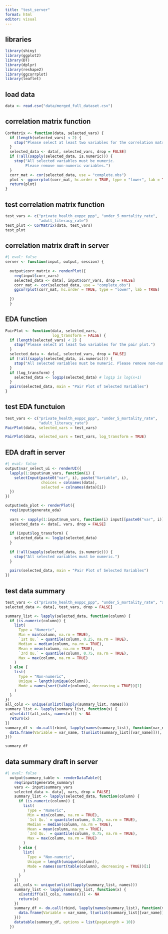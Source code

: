 ```yaml
---
title: "test_server"
format: html
editor: visual
---
```


## libraries

```r
library(shiny)
library(ggplot2)
library(DT)
library(dplyr)
library(reshape2)
library(ggcorrplot)
library(leaflet)
```

## load data

```r
data <- read.csv("data/merged_full_dataset.csv")
```

## correlation matrix function

```r
CorMatrix <- function(data, selected_vars) {
  if (length(selected_vars) < 2) {
    stop("Please select at least two variables for the correlation matrix.")
  }
  selected_data <- data[, selected_vars, drop = FALSE]
  if (!all(sapply(selected_data, is.numeric))) {
    stop("All selected variables must be numeric. 
         Please remove non-numeric variables.")
  }
  corr_mat <- cor(selected_data, use = "complete.obs")
  plot <- ggcorrplot(corr_mat, hc.order = TRUE, type = "lower", lab = TRUE)
  return(plot)
}
```

## test correlation matrix function

```r
test_vars <- c("private_health_exppc_ppp", "under_5_mortality_rate", 
               "adult_literacy_rate")
test_plot <- CorMatrix(data, test_vars)
test_plot
```

## correlation matrix draft in server

```r
#| eval: false
server <- function(input, output, session) {
  
  output$corr_matrix <- renderPlot({
    req(input$corr_vars)
    selected_data <- data[, input$corr_vars, drop = FALSE]
    corr_mat <- cor(selected_data, use = "complete.obs")
    ggcorrplot(corr_mat, hc.order = TRUE, type = "lower", lab = TRUE)
    
  })
  }
```

## EDA function

```r
PairPlot <- function(data, selected_vars, 
                     log_transform = FALSE) {
  if (length(selected_vars) < 2) {
    stop("Please select at least two variables for the pair plot.")
  }
  selected_data <- data[, selected_vars, drop = FALSE]
  if (!all(sapply(selected_data, is.numeric))) {
    stop("All selected variables must be numeric. Please remove non-numeric variables.")
  }
  if (log_transform) {
    selected_data <- log1p(selected_data) # log1p is log(x+1)
  }
  pairs(selected_data, main = "Pair Plot of Selected Variables")
}

```

## test EDA functuion

```r
test_vars <- c("private_health_exppc_ppp", "under_5_mortality_rate", 
               "adult_literacy_rate")
PairPlot(data, selected_vars = test_vars)

```

```r
PairPlot(data, selected_vars = test_vars, log_transform = TRUE)
```


## EDA draft in server

```r
#| eval: false
output$var_select_ui <- renderUI({
  lapply(1:input$num_vars, function(i) {
    selectInput(paste0("var", i), paste("Variable", i), 
                choices = colnames(data), 
                selected = colnames(data)[i])
  })
})

output$eda_plot <- renderPlot({
  req(input$generate_eda) 
  
  vars <- sapply(1:input$num_vars, function(i) input[[paste0("var", i)]])
  selected_data <- data[, vars, drop = FALSE]
  
  if (input$log_transform) {
    selected_data <- log1p(selected_data)
  }
  
  if (!all(sapply(selected_data, is.numeric))) {
    stop("All selected variables must be numeric.")
  }
  
  pairs(selected_data, main = "Pair Plot of Selected Variables")
})

```


## test data summary

```r

test_vars <- c("private_health_exppc_ppp", "under_5_mortality_rate", "adult_literacy_rate")
selected_data <- data[, test_vars, drop = FALSE]

summary_list <- lapply(selected_data, function(column) {
  if (is.numeric(column)) {
    list(
      Type = "Numeric",
      Min = min(column, na.rm = TRUE),
      `1st Qu.` = quantile(column, 0.25, na.rm = TRUE),
      Median = median(column, na.rm = TRUE),
      Mean = mean(column, na.rm = TRUE),
      `3rd Qu.` = quantile(column, 0.75, na.rm = TRUE),
      Max = max(column, na.rm = TRUE)
    )
  } else {
    list(
      Type = "Non-numeric",
      Unique = length(unique(column)),
      Mode = names(sort(table(column), decreasing = TRUE))[1]
    )
  }
})
all_cols <- unique(unlist(lapply(summary_list, names)))
summary_list <- lapply(summary_list, function(x) {
  x[setdiff(all_cols, names(x))] <- NA
  return(x)
})
summary_df <- do.call(rbind, lapply(names(summary_list), function(var_name) {
  data.frame(Variable = var_name, t(unlist(summary_list[[var_name]])), check.names = FALSE)
}))

summary_df
```

## data summary draft in server

```r
#| eval: false
  output$summary_table <- renderDataTable({
    req(input$generate_summary)
    vars <- input$summary_vars
    selected_data <- data[, vars, drop = FALSE]
    summary_list <- lapply(selected_data, function(column) {
      if (is.numeric(column)) {
        list(
          Type = "Numeric",
          Min = min(column, na.rm = TRUE),
          `1st Qu.` = quantile(column, 0.25, na.rm = TRUE),
          Median = median(column, na.rm = TRUE),
          Mean = mean(column, na.rm = TRUE),
          `3rd Qu.` = quantile(column, 0.75, na.rm = TRUE),
          Max = max(column, na.rm = TRUE)
        )
      } else {
        list(
          Type = "Non-numeric",
          Unique = length(unique(column)),
          Mode = names(sort(table(column), decreasing = TRUE))[1]
        )
      }
    })
    all_cols <- unique(unlist(lapply(summary_list, names)))
    summary_list <- lapply(summary_list, function(x) {
      x[setdiff(all_cols, names(x))] <- NA
      return(x)
    })
    summary_df <- do.call(rbind, lapply(names(summary_list), function(var_name) {
      data.frame(Variable = var_name, t(unlist(summary_list[[var_name]])), check.names = FALSE)
    }))
    datatable(summary_df, options = list(pageLength = 10))
  })
```
